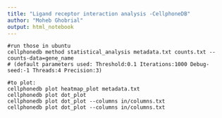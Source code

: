 ---
title: "Ligand receptor interaction analysis -CellphoneDB"
author: "Moheb Ghobrial"
output: html_notebook
---



```
#run those in ubuntu
cellphonedb method statistical_analysis metadata.txt counts.txt --counts-data=gene_name
# (default parameters used: Threshold:0.1 Iterations:1000 Debug-seed:-1 Threads:4 Precision:3)

#to plot:
cellphonedb plot heatmap_plot metadata.txt
cellphonedb plot dot_plot
cellphonedb plot dot_plot --columns in/columns.txt
cellphonedb plot dot_plot --columns in/columns.txt



```
